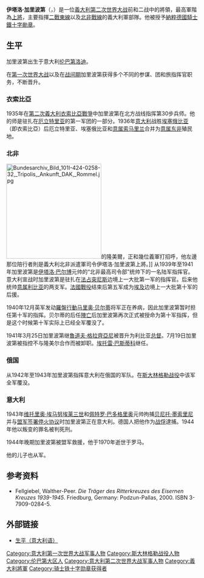 {{Infobox military person
|name= 伊塔洛·加里波第<br>Italo Gariboldi
|birth_date= 1879年4月20日 
|death_date= {{dda|1970|2|3|1879|4|20|df=y}} 
|birth_place= [[義大利|義大利]] [[洛迪|洛迪]]
|death_place= 義大利 [[羅馬|羅馬]]
|image= ItaloGariboldi.jpg
|caption= 
|nickname=
|allegiance=<br />{{flagcountry|Kingdom of Italy}}<small>  {{flagicon|Italy}} [[義大利|義大利]]  
|serviceyears=  
|rank=[[上將|上將]]
|branch=  [[義大利陸軍|義大利陸軍]]
|commands=[[第30步兵師_(義大利)|第30步兵師]]<br />[[第10軍團_(義大利)|第10軍團]]<br />[[東線義大利軍|東線義大利軍]]
|unit=
|battles= [[第一次世界大戰|第一次世界大戰]]<br>
[[第二次義大利衣索比亞戰爭|第二次義大利衣索比亞戰爭]]<br>
[[第二次世界大戰|第二次世界大戰]]<br>
*[[北非戰場|北非戰場]]
*[[蘇德戰爭|東線]]
**[[史達林格勒戰役|史達林格勒戰役]]
|awards= [[騎士鐵十字勳章|騎士鐵十字勳章]]
|laterwork= 
}}
'''伊塔洛·加里波第'''（{{lang-it|'''Italo Gariboldi'''}}，{{bd|1879年|4月20日|1970年|2月3日}}）是一位[[義大利|義大利]][[第二次世界大战|第二次世界大战]]前和二战中的將領，最高軍階為[[上將|上將]]，主要指揮[[二戰|二戰]][[蘇德戰爭|東線]]以及[[北非戰場|北非戰線]]的義大利軍部隊。他被授予[[納粹德國|納粹德國]][[鐵十字勳章#騎士鐵十字勛章|騎士鐵十字勛章]]。

==生平==
加里波第出生于意大利[[伦巴第|伦巴第]][[洛迪|洛迪]]。

在[[第一次世界大战|第一次世界大战]]以及在[[战间期|战间期]]加里波第获得多个不同的参谋、团和旅指挥官职务，不断晋升。

===衣索比亞===
1935年在[[第二次義大利衣索比亞戰爭|第二次義大利衣索比亞戰爭]]中加里波第在北方战线指挥第30步兵师。他的师是驻扎在[[厄立特里亚|厄立特里亚]]的第一军团的一部分。1936年[[意大利|意大利]]战胜[[埃塞俄比亚|埃塞俄比亚]]（即衣索比亞）后厄立特里亚、埃塞俄比亚和[[意属索马里兰|意属索马里兰]]合并为[[意属东非|意属东非]]殖民地。

===北非===
[[File:Bundesarchiv_Bild_101I-424-0258-32,_Tripolis,_Ankunft_DAK,_Rommel.jpg|250px]]的隆美爾，正和幾位義軍打招呼，他左邊那位陪行者則是義大利北非派遣軍司令伊塔洛·加里波第上將。]]
从1939年至1941年加里波第是[[伊塔洛·巴尔博|伊塔洛·巴尔博]]元帅的“北非最高司令部”统帅下的一名陆军指挥官。意大利宣战时加里波第是驻扎在[[法占突尼斯|法占突尼斯]]边境上一大批第一军的指挥官。后来他统帅[[意属利比亚|意属利比亚]]的两支军。[[法國戰役|法國戰役]]结束后第五军成为[[埃及|埃及]]边境上一大批第十军的后援。

1940年12月英军发动[[羅盤行動|羅盤行動]][[马里奥·贝尔蒂|马里奥·贝尔蒂]]将军正在养病，因此加里波第暂时担任第十军的指挥。贝尔蒂的后任[[陣亡|陣亡]]后加里波第再次正式被授命为第十军指挥，但是这个时候第十军实际上已经全军覆没了。

1941年3月25日加里波第继[[魯道夫·格拉齊亞尼|魯道夫·格拉齊亞尼]]被晋升为利比亚[[总督|总督]]。7月19日加里波第被指控不与隆美尔合作而被卸职。[[埃托雷·巴斯蒂科|埃托雷·巴斯蒂科]]继任。

===俄国===
从1942年至1943年加里波第指挥意大利在俄国的军队。在[[斯大林格勒战役|斯大林格勒战役]]中该军全军覆没。

===意大利===
1943年[[维托里奥·埃马努埃莱三世|维托里奥·埃马努埃莱三世]]和[[佩特罗·巴多格里奥|佩特罗·巴多格里奥]]元帅拘捕[[贝尼托·墨索里尼|贝尼托·墨索里尼]]并与[[義大利與盟國停戰|盟军签署停火协议]]时加里波第正在意大利。德国人把他作为[[战俘|战俘]]逮捕。1944年他以叛变的罪名被判死刑。

1944年晚期加里波第被盟军救援，他于1970年逝世于罗马。

他的儿子也从军。

==参考资料==
{{reflist}}
* Fellgiebel, Walther-Peer. ''Die Träger des Ritterkreuzes des Eisernen Kreuzes 1939-1945''.  Friedburg, Germany: Podzun-Pallas, 2000. ISBN 3-7909-0284-5.

==外部链接==
*[http://digilander.libero.it/lacorsainfinita/guerra2/personaggi/gariboldi.htm 生平（意大利语）]{{Wayback|url=http://digilander.libero.it/lacorsainfinita/guerra2/personaggi/gariboldi.htm |date=20121015124800 }}

{{normdaten}}
{{DEFAULTSORT:gariboldi}}
[[Category:意大利第一次世界大战军事人物|Category:意大利第一次世界大战军事人物]]
[[Category:斯大林格勒战役人物|Category:斯大林格勒战役人物]]
[[Category:伦巴第大区人|Category:伦巴第大区人]]
[[Category:意大利第二次世界大战军事人物|Category:意大利第二次世界大战军事人物]]
[[Category:義大利將軍|Category:義大利將軍]]
[[Category:骑士铁十字勋章获得者|Category:骑士铁十字勋章获得者]]